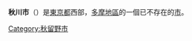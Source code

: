 {{日本都市 (廢除)
| 自治體名 = 秋川市
| 日文原名 = 秋川市
| 平假名 = あきがわし
| 羅馬字拼音 =Akigawa-shi
| 地圖 = 
| 廢除時間 = 1995年9月1日
| 廢除理由 = 新設合併
| 廢除時處置 ='''秋川市'''、[[五日市町_(東京都)|五日市町]] → [[秋留野市|秋留野市]]
| 現在市 = [[秋留野市|秋留野市]]
| 都道府縣 = 東京都
| 支廳 = 
| 編號 =13226-8
| 自治體 =[[八王子市|八王子市]]、[[青梅市|青梅市]]、[[福生市|福生市]]、[[羽村市|羽村市]]、[[五日市町_(東京都)|五日市町]]、[[日之出町|日之出町]]
| 面積 = 22.44
| 邊界未定 = 
| 人口 = 54,242
| 人口密度 = 
| 統計時間 =1995年1月1日
| 經度 = 
| 緯度 = 
| 樹 =
| 花 = 
| 鳥 = 
| 其他象徵物 = 
| 其他象徵 = 
| 市章 = [[File:Emblem_of_Akigawa,_Tokyo.svg|center]]
| 郵遞區號 = 
| 所在地 =秋川市二宮350
| 電話號碼 =
| 外部連結 =
| 註記 = 
|}}
'''秋川市'''（{{jpn|j=秋川市|hg=あきがわし|rm=Akigawa shi|f=y}}）是[[東京都|東京都]]西部，[[多摩地區|多摩地區]]的一個已不存在的[[市|市]]。

{{東京都}}
{{日本地理小作品}}

[[Category:秋留野市|Category:秋留野市]]